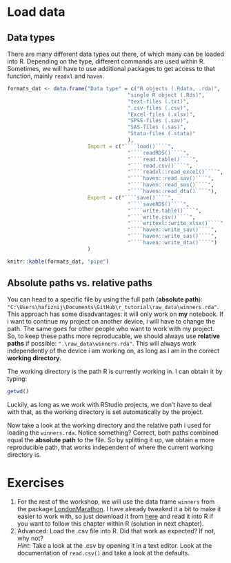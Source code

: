 # Load data

## Data types

There are many different data types out there, of which many can be loaded into R. Depending on the type, different commands are used within R. Sometimes, we will have to use additional packages to get access to that function, mainly `readxl` and `haven`.

```r
formats_dat <- data.frame("Data type" = c("R objects (.Rdata, .rda)", 
                                       "single R object (.Rds)", 
                                       "text-files (.txt)",
                                       ".csv-files (.csv)",
                                       "Excel-files (.xlsx)",
                                       "SPSS-files (.sav)", 
                                       "SAS-files (.sas)", 
                                       "Stata-files (.stata)"
                                       ),
                          Import = c("````load()````",
                                       "````readRDS()````",
                                       "````read.table()````",
                                       "````read.csv()````",
                                       "````readxl::read_excel()````",
                                       "````haven::read_sav()````",
                                       "````haven::read_sas()````",
                                       "````haven::read_dta()````"),
                          Export = c("````save()````",
                                       "````saveRDS()````",
                                       "````write.table()````",
                                       "````write.csv()````",
                                       "````writexl::write_xlsx()````",
                                       "````haven::write_sav()````",
                                       "````haven::write_sas()````",
                                       "````haven::write_dta()````")
                          )

knitr::kable(formats_dat, "pipe")
```

## Absolute paths vs. relative paths

You can head to a specific file by using the full path (**absolute path**): `"C:\Users\hafiznij\Documents\GitHub\r_tutorial\raw_data\winners.rda"`. This approach has some disadvantages: it will only work on **my** notebook. If i want to continue my project on another device, i will have to change the path. The same goes for other people who want to work with my project. So, to keep these paths more reproducable, we should always use **relative paths** if possible: `".\raw_data\winners.rda"`. This will always work independently of the device i am working on, as long as i am in the correct **working directory**.

The working directory is the path R is currently working in. I can obtain it by typing:

```r
getwd()
```

Luckily, as long as we work with RStudio projects, we don't have to deal with that, as the working directory is set automatically by the project.

Now take a look at the working directory and the relative path i used for loading the `winners.rda`. Notice something? Correct, both paths combined equal the **absolute path** to the file. So by splitting it up, we obtain a more reproducible path, that works independent of where the current working directory is.

# Exercises

1.  For the rest of the workshop, we will use the data frame `winners` from the package [LondonMarathon](https://github.com/nrennie/LondonMarathon). 
I have already tweaked it a bit to make it easier to work with, so just download it from [here](https://github.com/nickhaf/r_tutorial/tree/main/raw_data) and read it into R if you want to follow this chapter within R (solution in next chapter).
2.  Advanced: Load the .csv file into R. Did that work as expected? If not, why not?\
    *Hint*: Take a look at the .csv by opening it in a text editor. Look at the documentation of `read.csv()` and take a look at the defaults.

